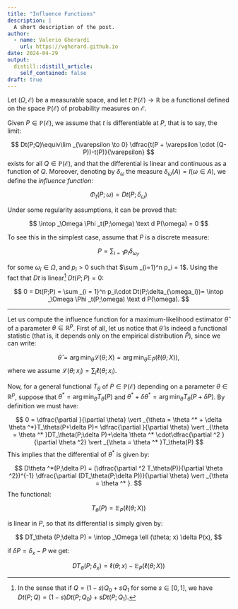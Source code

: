 ```yaml
---
title: "Influence Functions"
description: |
  A short description of the post.
author:
  - name: Valerio Gherardi
    url: https://vgherard.github.io
date: 2024-04-29
output:
  distill::distill_article:
    self_contained: false
draft: true
---
```


Let $(\Omega,\,\mathcal E)$ be a measurable space, and let $t\colon \mathbb P (\mathcal E)\to\mathbb R$ be a functional defined on the space $\mathbb P (\mathcal E)$ of probability measures on $\mathcal E$.

Given $P\in \mathbb P (\mathcal E)$, we assume that $t$ is differentiable at $P$, that is to say, the limit:

$$
Dt(P;Q)\equiv\lim _{\varepsilon \to 0} \dfrac{t(P + \varepsilon \cdot (Q-P))-t(P)}{\varepsilon}
$$ exists for all $Q\in \mathbb P (\mathcal E)$, and that the differential is linear and continuous as a function of $Q$. Moreover, denoting by $\delta _\omega$ the measure $\delta _\omega(A) = I(\omega\in A)$, we define the *influence function*:

$$
\Phi _t(P;\omega)=Dt(P;\delta_\omega)
$$

Under some regularity assumptions, it can be proved that:

$$
\intop _\Omega \Phi _t(P;\omega) \text d P(\omega) = 0
$$

To see this in the simplest case, assume that $P$ is a discrete measure:

$$
P = \sum _{i = 1} p_i \delta _{\omega _i},
$$

for some $\omega _i \in \Omega$, and $p_i>0$ such that $\sum _{i=1}^n p_i = 1$. Using the fact that $Dt$ is linear[^1] $Dt(P;P)=0$:

[^1]: In the sense that if $Q = (1-s)Q_0+sQ_1$ for some $s \in [0,\,1]$, we have $Dt(P;Q)=(1-s)Dt(P;Q_0)+sDt(P;Q_1)$.

$$
0 = Dt(P;P) = \sum _{i = 1}^n p_i\cdot Dt(P;\delta_{\omega_i})= \intop _\Omega \Phi _t(P;\omega) \text d P(\omega).
$$

------------------------------------------------------------------------

Let us compute the influence function for a maximum-likelihood estimator $\hat \theta$ of a parameter $\theta \in \mathbb R ^p$. First of all, let us notice that $\hat \theta$ is indeed a functional statistic (that is, it depends only on the empirical distribution $\hat P$), since we can write:

$$
\hat \theta = \arg \min _\theta \mathcal L (\theta; X) = \arg \min _\theta \mathbb E _{\hat P}(\ell (\theta ;X)),
$$ where we assume $\mathcal L(\theta;x_i) = \sum _i \ell (\theta;x_i)$.

Now, for a general functional $T_\theta$ of $P\in \mathbb P (\mathcal E)$ depending on a parameter $\theta \in \mathbb R ^p$, suppose that $\theta ^* = \arg \min _\theta T_\theta(P)$ and $\theta ^* +  \delta \theta ^*= \arg \min _\theta T_\theta(P + \delta P)$. By definition we must have:

$$
0 = \dfrac{\partial }{\partial \theta} \vert _{\theta = \theta ^* + \delta \theta ^*}T_\theta(P+\delta P)= \dfrac{\partial }{\partial \theta} \vert _{\theta = \theta ^* }DT_\theta(P;\delta P)+\delta \theta ^* \cdot\dfrac{\partial ^2 }{\partial \theta ^2} \vert _{\theta = \theta ^* }T_\theta(P)
$$ This implies that the differential of $\theta ^*$ is given by:

$$
D\theta ^*(P;\delta P) = (\dfrac{\partial ^2 T_\theta(P)}{\partial \theta ^2})^{-1} \dfrac{\partial (DT_\theta(P;\delta P))}{\partial \theta} \vert _{\theta = \theta ^* }.
$$ The functional:

$$
T_\theta(P)=\mathbb E _{P}(\ell (\theta ;X))
$$

is linear in $P$, so that its differential is simply given by:

$$
DT_\theta (P;\delta P) = \intop _\Omega \ell (\theta; x) \delta P(x),
$$

if $\delta P = \delta _{x} - P$ we get:

$$
DT_\theta (P;\delta _{x} ) = \ell (\theta;x) - \mathbb E_P(\ell(\theta;X))
$$
